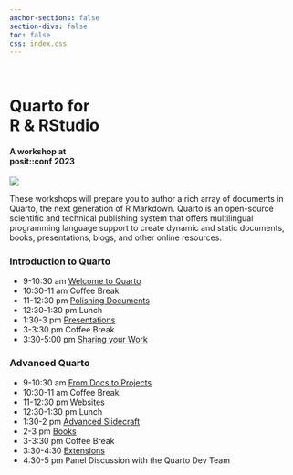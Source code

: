 ```yaml
---
anchor-sections: false
section-divs: false
toc: false
css: index.css
---
```


::: {.grid}

::: {.g-col-4}
\

# Quarto for <br> R & RStudio

#### A workshop at <br> posit::conf 2023
:::

::: {.g-col-8}

![](images/seaplane-narrow.png){fig-alt="Seaplane."}

:::

:::

These workshops will prepare you to author a rich array of documents in Quarto, the next generation of R Markdown. Quarto is an open-source scientific and technical publishing system that offers multilingual programming language support to create dynamic and static documents, books, presentations, blogs, and other online resources.

::: content-block
::: features
::: feature
### Introduction to Quarto

-   9-10:30 am [Welcome to Quarto](materials/1-single-docs/1-welcome-to-quarto)
-   10:30-11 am Coffee Break
-   11-12:30 pm [Polishing Documents](materials/1-single-docs/2-polishing-docs)
-   12:30-1:30 pm Lunch
-   1:30-3 pm [Presentations](materials/1-single-docs/3-presentations)
-   3-3:30 pm Coffee Break
-   3:30-5:00 pm [Sharing your Work](materials/1-single-docs/4-sharing-your-work)
:::

::: feature
### Advanced Quarto

-   9-10:30 am [From Docs to Projects](materials/2-projects/1-docs-to-projects)
-   10:30-11 am Coffee Break
-   11-12:30 pm [Websites](materials/2-projects/2-websites)
-   12:30-1:30 pm Lunch
-   1:30-2 pm [Advanced Slidecraft](materials/2-projects/3-slidecraft)
-   2-3 pm [Books](materials/2-projects/4-books)
-   3-3:30 pm Coffee Break
-   3:30-4:30 [Extensions](materials/2-projects/5-extensions)
-   4:30-5 pm Panel Discussion with the Quarto Dev Team
:::
:::
:::
